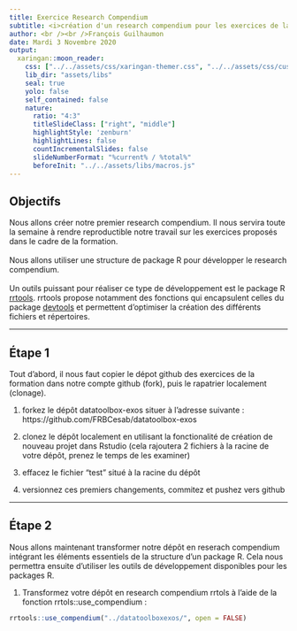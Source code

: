 ```yaml
---
title: Exercice Research Compendium
subtitle: <i>création d'un research compendium pour les exercices de la formation</i>
author: <br /><br />François Guilhaumon
date: Mardi 3 Novembre 2020
output:
  xaringan::moon_reader:
    css: ["../../assets/css/xaringan-themer.css", "../../assets/css/custom.css"]
    lib_dir: "assets/libs"
    seal: true
    yolo: false
    self_contained: false
    nature:
      ratio: "4:3"
      titleSlideClass: ["right", "middle"]
      highlightStyle: 'zenburn'
      highlightLines: false
      countIncrementalSlides: false
      slideNumberFormat: "%current% / %total%"
      beforeInit: "../../assets/libs/macros.js"
---
```




## Objectifs

Nous allons créer notre premier research compendium. Il nous servira toute la semaine à rendre reproductible notre travail sur les exercices proposés dans le cadre de la formation.
<br/><br/>
Nous allons utiliser une structure de package R pour développer le research compendium. 
<br/><br/>
Un outils puissant pour réaliser ce type de développement est le package R [rrtools](https://github.com/benmarwick/rrtools). rrtools propose notamment des fonctions qui encapsulent celles du package [devtools](https://devtools.r-lib.org/) et permettent d'optimiser la création des différents fichiers et répertoires.


---

## Étape 1

Tout d'abord, il nous faut copier le dépot github des exercices de la formation dans notre compte github (fork), puis le rapatrier localement (clonage).

1. forkez le dépôt datatoolbox-exos situer à l'adresse suivante : https://github.com/FRBCesab/datatoolbox-exos

2. clonez le dépôt localement en utilisant la fonctionalité de création de nouveau projet dans Rstudio (cela rajoutera 2 fichiers à la racine de votre dépôt, prenez le temps de les examiner)

3. effacez le fichier "test" situé à la racine du dépôt

4. versionnez ces premiers changements, commitez et pushez vers github

---

## Étape 2

Nous allons maintenant transformer notre dépôt en reserach compendium intégrant les éléments essentiels de la structure d'un package R. Cela nous permettra ensuite d'utiliser les outils de développement disponibles pour les packages R.

1. Transformez votre dépôt en research compendium rrtols à l'aide de la fonction rrtols::use_compendium :

```r
rrtools::use_compendium("../datatoolboxexos/", open = FALSE)
```


